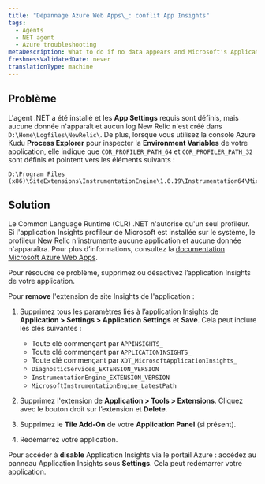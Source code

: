 ```yaml
---
title: "Dépannage Azure Web Apps\_: conflit App Insights"
tags:
  - Agents
  - NET agent
  - Azure troubleshooting
metaDescription: What to do if no data appears and Microsoft's Application Insights profiler is preventing the New Relic .NET profiler from instrumenting your app.
freshnessValidatedDate: never
translationType: machine
---
```


## Problème

L&apos;agent .NET a été installé et les <DNT>**App Settings**</DNT> requis sont définis, mais aucune donnée n&apos;apparaît et aucun log New Relic n&apos;est créé dans `D:\Home\Logfiles\NewRelic\`. De plus, lorsque vous utilisez la console Azure Kudu <DNT>**Process Explorer**</DNT> pour inspecter la <DNT>**Environment Variables**</DNT> de votre application, elle indique que `COR_PROFILER_PATH_64` et `COR_PROFILER_PATH_32` sont définis et pointent vers les éléments suivants :

```
D:\Program Files (x86)\SiteExtensions\InstrumentationEngine\1.0.19\Instrumentation64\MicrosoftInstrumentationEngine_x64.dll
```

## Solution

Le Common Language Runtime (CLR) .NET n&apos;autorise qu&apos;un seul profileur. Si l&apos;application Insights profileur de Microsoft est installée sur le système, le profileur New Relic n&apos;instrumente aucune application et aucune donnée n&apos;apparaîtra. Pour plus d’informations, consultez la [documentation Microsoft Azure Web Apps](https://docs.microsoft.com/en-us/azure/azure-monitor/app/azure-web-apps).

Pour résoudre ce problème, supprimez ou désactivez l’application Insights de votre application.

Pour <DNT>**remove**</DNT> l&apos;extension de site Insights de l&apos;application :

1. Supprimez tous les paramètres liés à l’application Insights de <DNT>**Application &gt; Settings &gt; Application Settings**</DNT> et <DNT>**Save**</DNT>. Cela peut inclure les clés suivantes :

   * Toute clé commençant par `APPINSIGHTS_`
   * Toute clé commençant par `APPLICATIONINSIGHTS_`
   * Toute clé commençant par `XDT_MicrosoftApplicationInsights_`
   * `DiagnosticServices_EXTENSION_VERSION`
   * `InstrumentationEngine_EXTENSION_VERSION`
   * `MicrosoftInstrumentationEngine_LatestPath`

2. Supprimez l&apos;extension de <DNT>**Application &gt; Tools &gt; Extensions**</DNT>. Cliquez avec le bouton droit sur l’extension et <DNT>**Delete**</DNT>.

3. Supprimez le <DNT>**Tile Add-On**</DNT> de votre <DNT>**Application Panel**</DNT> (si présent).

4. Redémarrez votre application.

Pour accéder à <DNT>**disable**</DNT> Application Insights via le portail Azure : accédez au panneau Application Insights sous <DNT>**Settings**</DNT>. Cela peut redémarrer votre application.